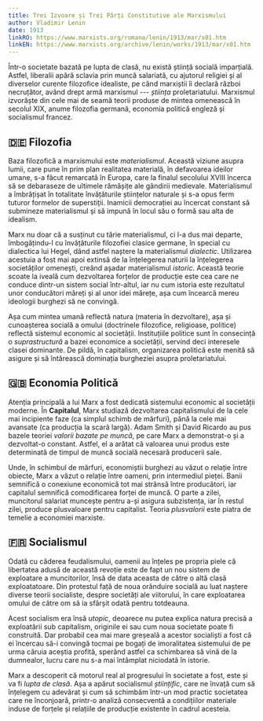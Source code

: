 ```yaml
---
title: Trei Izvoare și Trei Părți Constitutive ale Marxismului
author: Vladimir Lenin
date: 1913
linkRO: https://www.marxists.org/romana/lenin/1913/mar/x01.htm
linkEN: https://www.marxists.org/archive/lenin/works/1913/mar/x01.htm
---
```


Într-o societate bazată pe lupta de clasă, nu există știință socială imparțială. Astfel, liberalii apără sclavia prin muncă salariată, cu ajutorul religiei și al diverselor curente filozofice idealiste, pe când marxiștii îi declară război necruțător, având drept armă marxismul --- _știința_ proletariatului. Marxismul izvorăște din cele mai de seamă teorii produse de mintea omenească în secolul XIX, anume filozofia germană, economia politică engleză și socialismul francez.

## 🇩🇪 Filozofia

Baza filozofică a marxismului este _materialismul_. Această viziune asupra lumii, care pune în prim plan realitatea materială, în defavoarea ideilor umane, s-a făcut remarcată în Europa, care la finalul secolului XVIII încerca să se debaraseze de ultimele rămășițe ale gândirii medievale. Materialismul a îmbrățișat în totalitate învățăturile științelor naturale și s-a opus ferm tuturor formelor de superstiții. Inamicii democrației au încercat constant să submineze materialismul și să impună în locul său o formă sau alta de idealism.

Marx nu doar că a susținut cu tărie materialismul, ci l-a dus mai departe, îmbogățindu-l cu învățăturile filozofiei clasice germane, în special cu dialectica lui Hegel, dând astfel naștere la materialismul _dialectic_. Utilizarea acestuia a fost mai apoi extinsă de la înțelegerea naturii la înțelegerea societăților omenești, creând așadar materialismul _istoric_. Această teorie scoate la iveală cum dezvoltarea forțelor de producție este cea care ne conduce dintr-un sistem social într-altul, iar nu cum istoria este rezultatul unor conducători măreți și al unor idei mărețe, așa cum încearcă mereu ideologii burghezi să ne convingă.

Așa cum mintea umană reflectă natura (materia în dezvoltare), așa și cunoașterea socială a omului (doctrinele filozofice, religioase, politice) reflectă sistemul economic al societății. Instituțiile politice sunt în consecință o _suprastructură_ a bazei economice a societății, servind deci interesele clasei dominante. De pildă, în capitalism, organizarea politică este menită să asigure și să întărească dominația burgheziei asupra proletariatului.

## 🇬🇧 Economia Politică

Atenția principală a lui Marx a fost dedicată sistemului economic al societății moderne. În **Capitalul**, Marx studiază dezvoltarea capitalismului de la cele mai incipiente faze (ca simplul schimb de mărfuri), până la cele mai avansate (ca producția la scară largă). Adam Smith și David Ricardo au pus bazele teoriei _valorii bazate pe muncă_, pe care Marx a demonstrat-o și a dezvoltat-o constant. Astfel, el a arătat că valoarea unui produs este determinată de timpul de muncă socială necesară producerii sale.

Unde, în schimbul de mărfuri, economiștii burghezi au văzut o relație între obiecte, Marx a văzut o relație între oameni, prin intermediul pieței. Banii semnifică o conexiune economică tot mai strânsă între producători, iar capitalul semnifică comodificarea forței de muncă. O parte a zilei, muncitorul salariat muncește pentru a-și asigura subzistența, iar în restul zilei, produce plusvaloare pentru capitalist. Teoria _plusvalorii_ este piatra de temelie a economiei marxiste.

## 🇫🇷 Socialismul

Odată cu căderea feudalismului, oamenii au înțeles pe propria piele că libertatea adusă de această revoție este de fapt un nou sistem de exploatare a muncitorilor, însă de data aceasta de către o altă clasă exploatatoare. Din protestul față de noua orânduire socială au luat naștere diverse teorii socialiste, despre societăți ale viitorului, în care exploatarea omului de către om să ia sfârșit odată pentru totdeauna.

Acest socialism era însă _utopic_, deoarece nu putea explica natura precisă a exploatării sub capitalism, originile ei sau cum noua societate poate fi construită. Dar probabil cea mai mare greșeală a acestor socialiști a fost că ei încercau să-i convingă tocmai pe bogați de imoralitatea sistemului de pe urma căruia aceștia profită, sperând astfel ca schimbarea să vină de la dumnealor, lucru care nu s-a mai întâmplat niciodată în istorie.

Marx a descoperit că motorul real al progresului în societate a fost, este și va fi _lupta de clasă_. Așa a apărut socialismul _științific_, care ne învață cum să înțelegem cu adevărat și cum să schimbăm într-un mod practic societatea care ne înconjoară, printr-o analiză consecventă a condițiilor materiale induse de forțele și relațiile de producție existente în cadrul acesteia.
